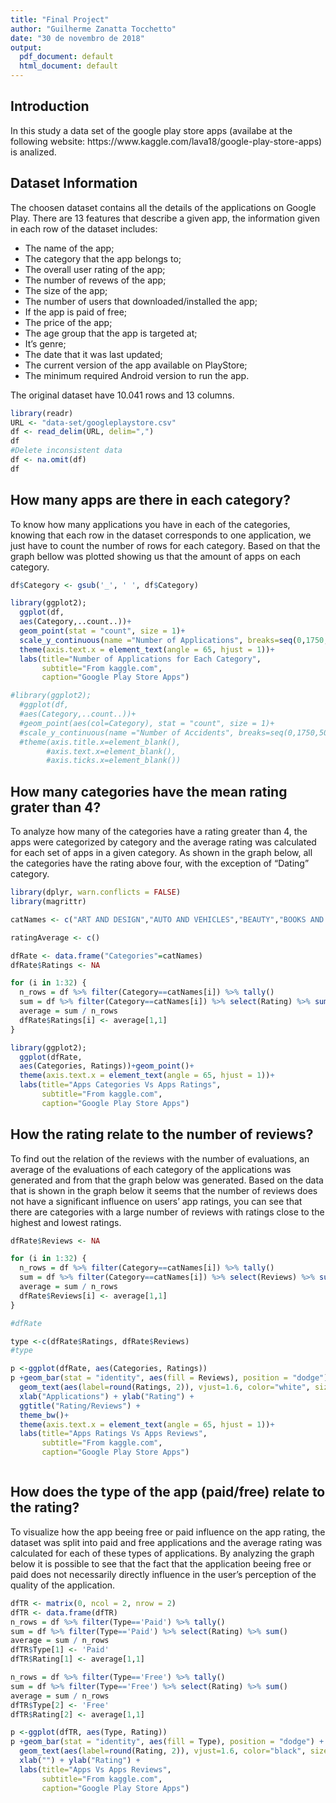 ```yaml
---
title: "Final Project"
author: "Guilherme Zanatta Tocchetto"
date: "30 de novembro de 2018"
output:
  pdf_document: default
  html_document: default
---
```


## Introduction

In this study a data set of the google play store apps (availabe at the following website: https://www.kaggle.com/lava18/google-play-store-apps) is analized.

## Dataset Information

The choosen dataset contains all the details of the applications on Google Play. There are 13 features that describe a given app, the information given in each row of the dataset includes:

 - The name of the app;
 - The category that the app belongs to;
 - The overall user rating of the app;
 - The number of revews of the app;
 - The size of the app;
 - The number of users that downloaded/installed the app;
 - If the app is paid of free;
 - The price of the app;
 - The age group that the app is targeted at;
 - It's genre;
 - The date that it was last updated;
 - The current version of the app available on PlayStore;
 - The minimum required Android version to run the app.

The original dataset have 10.041 rows and 13 columns.

```r
library(readr)
URL <- "data-set/googleplaystore.csv"
df <- read_delim(URL, delim=",")
df
#Delete inconsistent data
df <- na.omit(df)
df
```

\pagebreak

## How many apps are there in each category?

To know how many applications you have in each of the categories, knowing that each row in the dataset corresponds to one application, we just have to count the number of rows for each category.
Based on that the graph bellow was plotted showing us that the amount of apps on each category.

```r

df$Category <- gsub('_', ' ', df$Category)

library(ggplot2);
  ggplot(df,
  aes(Category,..count..))+
  geom_point(stat = "count", size = 1)+
  scale_y_continuous(name ="Number of Applications", breaks=seq(0,1750,100))+
  theme(axis.text.x = element_text(angle = 65, hjust = 1))+
  labs(title="Number of Applications for Each Category", 
       subtitle="From kaggle.com", 
       caption="Google Play Store Apps")

#library(ggplot2);
  #ggplot(df,
  #aes(Category,..count..))+
  #geom_point(aes(col=Category), stat = "count", size = 1)+
  #scale_y_continuous(name ="Number of Accidents", breaks=seq(0,1750,50))+
  #theme(axis.title.x=element_blank(),
        #axis.text.x=element_blank(),
        #axis.ticks.x=element_blank())
```

\pagebreak

## How many categories have the mean rating grater than 4?

To analyze how many of the categories have a rating greater than 4, the apps were categorized by category and the average rating was calculated for each set of apps in a given category.
As shown in the graph below, all the categories have the rating above four, with the exception of "Dating" category.

```r
library(dplyr, warn.conflicts = FALSE)
library(magrittr)

catNames <- c("ART AND DESIGN","AUTO AND VEHICLES","BEAUTY","BOOKS AND REFERENCE","BUSINESS","COMICS","COMMUNICATION","DATING","EDUCATION","ENTERTAINMENT","EVENTS", "FAMILY", "FINANCE","GAME","HEALTH AND FITNESS","HOUSE AND HOME","LIBRARIES AND DEMO","LIFESTYLE","MAPS AND NAVIGATION","MEDICAL","NEWS AND MAGAZINES","PARENTING","PERSONALIZATION","PHOTOGRAPHY","PRODUCTIVITY","SHOPPING","SOCIAL","SPORTS","TOOLS","TRAVEL AND LOCAL","VIDEO PLAYERS","WEATHER")

ratingAverage <- c()

dfRate <- data.frame("Categories"=catNames)
dfRate$Ratings <- NA

for (i in 1:32) {
  n_rows = df %>% filter(Category==catNames[i]) %>% tally()
  sum = df %>% filter(Category==catNames[i]) %>% select(Rating) %>% sum()
  average = sum / n_rows
  dfRate$Ratings[i] <- average[1,1]
}

library(ggplot2);
  ggplot(dfRate,
  aes(Categories, Ratings))+geom_point()+
  theme(axis.text.x = element_text(angle = 65, hjust = 1))+
  labs(title="Apps Categories Vs Apps Ratings", 
       subtitle="From kaggle.com", 
       caption="Google Play Store Apps")
```
\pagebreak

## How the rating relate to the number of reviews?

To find out the relation of the reviews with the number of evaluations, an average of the evaluations of each category of the applications was generated and from that the graph below was generated. Based on the data that is shown in the graph below it seems that the number of reviews does not have a significant influence on users' app ratings, you can see that there are categories with a large number of reviews with ratings close to the highest and lowest ratings.

```r

dfRate$Reviews <- NA

for (i in 1:32) {
  n_rows = df %>% filter(Category==catNames[i]) %>% tally()
  sum = df %>% filter(Category==catNames[i]) %>% select(Reviews) %>% sum()
  average = sum / n_rows
  dfRate$Reviews[i] <- average[1,1]
}

#dfRate

type <-c(dfRate$Ratings, dfRate$Reviews)
#type

p <-ggplot(dfRate, aes(Categories, Ratings))
p +geom_bar(stat = "identity", aes(fill = Reviews), position = "dodge") +
  geom_text(aes(label=round(Ratings, 2)), vjust=1.6, color="white", size=2.1)+
  xlab("Applications") + ylab("Rating") +
  ggtitle("Rating/Reviews") +
  theme_bw()+
  theme(axis.text.x = element_text(angle = 65, hjust = 1))+
  labs(title="Apps Ratings Vs Apps Reviews", 
       subtitle="From kaggle.com", 
       caption="Google Play Store Apps")



```
\pagebreak

## How does the type of the app (paid/free) relate to the rating?

To visualize how the app beeing free or paid influence on the app rating, the dataset was split into paid and free applications and the average rating was calculated for each of these types of applications.
By analyzing the graph below it is possible to see that the fact that the application beeing free or paid does not necessarily directly influence in the user's perception of the quality of the application.

```r

dfTR <- matrix(0, ncol = 2, nrow = 2)
dfTR <- data.frame(dfTR)
n_rows = df %>% filter(Type=='Paid') %>% tally()
sum = df %>% filter(Type=='Paid') %>% select(Rating) %>% sum()
average = sum / n_rows
dfTR$Type[1] <- 'Paid'
dfTR$Rating[1] <- average[1,1]

n_rows = df %>% filter(Type=='Free') %>% tally()
sum = df %>% filter(Type=='Free') %>% select(Rating) %>% sum()
average = sum / n_rows
dfTR$Type[2] <- 'Free'
dfTR$Rating[2] <- average[1,1]

p <-ggplot(dfTR, aes(Type, Rating))
p +geom_bar(stat = "identity", aes(fill = Type), position = "dodge") +
  geom_text(aes(label=round(Rating, 2)), vjust=1.6, color="black", size=3.5)+
  xlab("") + ylab("Rating") +
  labs(title="Apps Vs Apps Reviews", 
       subtitle="From kaggle.com", 
       caption="Google Play Store Apps")
```